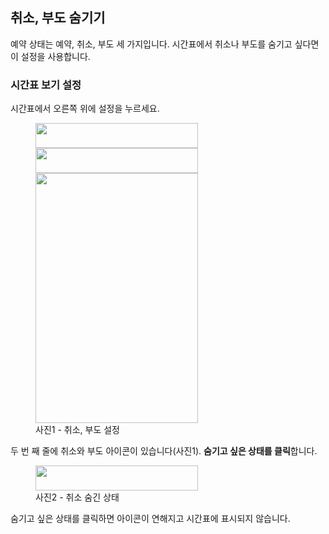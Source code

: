 
## 취소, 부도 숨기기

예약 상태는 예약, 취소, 부도 세 가지입니다. 시간표에서 취소나 부도를 숨기고 싶다면 이 설정을 사용합니다.

### 시간표 보기 설정

시간표에서 오른쪽 위에 <span className="inline-flex w-fit items-center rounded-md border px-1 shadow-md"><CogSixTooth />설정</span>을 누르세요.

<figure className="flex flex-col items-center justify-center">
  <div className="rounded-md border bg-black/50 py-10 px-4">
    <img
      src={img1}
      className="mdx-img mx-auto my-0 brightness-50"
      width="260"
      height="40"
    />
    <div className="mb-1 rounded-md border-4 border-dotted border-red-500 bg-white px-10">
      <img
        src={img2_1}
        className="mdx-img mx-auto my-0"
        width="260"
        height="40"
      />
    </div>
    <img
      src={img3}
      className="mdx-img mx-auto my-0 brightness-50"
      width="260"
      height="400"
    />
  </div>
  <figcaption>사진1 - 취소, 부도 설정</figcaption>
</figure>

두 번 째 줄에 취소와 부도 아이콘이 있습니다(사진1). **숨기고 싶은 상태를 클릭**합니다.

<figure className="flex flex-col items-center justify-center">
  <div className="rounded-md border bg-black/50 py-10 px-4">
    <div className="mb-1 rounded-md border-4 border-dotted border-red-500 bg-white px-10">
      <img
        src={img2_2}
        className="mdx-img mx-auto my-0"
        width="260"
        height="40"
      />
    </div>

  </div>
  <figcaption>사진2 - 취소 숨긴 상태</figcaption>
</figure>

숨기고 싶은 상태를 클릭하면 아이콘이 연해지고 시간표에 표시되지 않습니다.
